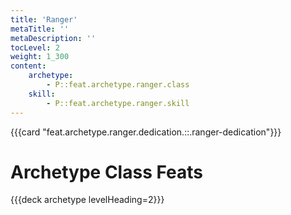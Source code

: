 ```yaml
---
title: 'Ranger'
metaTitle: ''
metaDescription: ''
tocLevel: 2
weight: 1_300
content:
    archetype:
        - P::feat.archetype.ranger.class
    skill:
        - P::feat.archetype.ranger.skill
---
```


{{{card "feat.archetype.ranger.dedication.::.ranger-dedication"}}}

# Archetype Class Feats

{{{deck archetype levelHeading=2}}}

